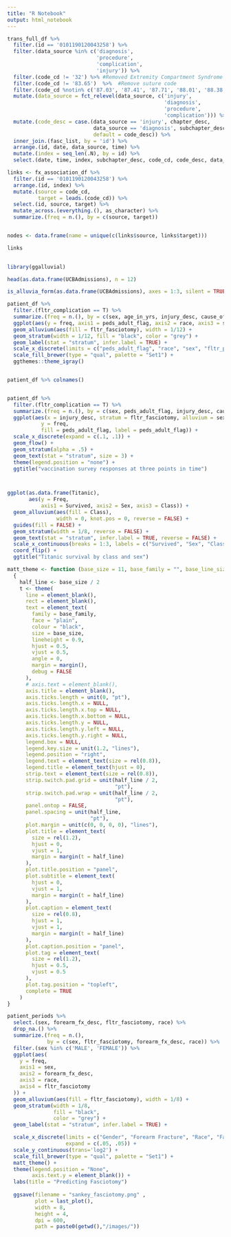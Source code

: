 ```yaml
---
title: "R Notebook"
output: html_notebook
---
```



```r
trans_full_df %>% 
  filter.(id == '0101190120043258') %>% 
  filter.(data_source %in% c('diagnosis',
                             'procedure',
                             'complication', 
                             'injury')) %>%
  filter.(code_cd != '32') %>% #Removed Extremity Compartment Syndrome Complication
  filter.(code_cd != '83.65')  %>%  #Remove suture code
  filter.(code_cd %notin% c('87.03', '87.41', '87.71', '88.01', '88.38'))  %>%  #Removal of CAT Scans
  mutate.(data_source = fct_relevel(data_source, c('injury', 
                                                   'diagnosis',
                                                   'procedure',
                                                   'complication'))) %>%
  mutate.(code_desc = case.(data_source == 'injury', chapter_desc, 
                            data_source == 'diagnosis', subchapter_desc, 
                            default = code_desc)) %>% 
  inner_join.(fasc_list, by = 'id') %>%
  arrange.(id, date, data_source, time) %>%
  mutate.(index = seq_len(.N), by = id) %>% 
  select.(date, time, index, subchapter_desc, code_cd, code_desc, data_source)

links <- fx_association_df %>% 
  filter.(id == '0101190120043258') %>% 
  arrange.(id, index) %>% 
  mutate.(source = code_cd, 
          target = leads.(code_cd)) %>% 
  select.(id, source, target) %>% 
  mutate_across.(everything.(), as_character) %>% 
  summarize.(freq = n.(), by = c(source, target))


nodes <- data.frame(name = unique(c(links$source, links$target)))

links  
  

```

```r

library(ggalluvial)

head(as.data.frame(UCBAdmissions), n = 12)

is_alluvia_form(as.data.frame(UCBAdmissions), axes = 1:3, silent = TRUE)

patient_df %>% 
  filter.(fltr_complication == T) %>% 
  summarize.(freq = n.(), by = c(sex, age_in_yrs, injury_desc, cause_of_injury_e_code, race, fltr_fasciotomy)) %>%  #, injury_desc, fltr_complication, fltr_diagnosis, fltr_procedure, fltr_fasciotomy)) %>% 
  ggplot(aes(y = freq, axis1 = peds_adult_flag, axis2 = race, axis3 = sex, axis4 = fltr_procedure)) +
  geom_alluvium(aes(fill = fltr_fasciotomy), width = 1/12) +
  geom_stratum(width = 1/12, fill = "black", color = "grey") +
  geom_label(stat = "stratum", infer.label = TRUE) +
  scale_x_discrete(limits = c("peds_adult_flag", "race", "sex", "fltr_procedure"), expand = c(.05, .05)) +
  scale_fill_brewer(type = "qual", palette = "Set1") +
  ggthemes::theme_igray()


patient_df %>% colnames()


patient_df %>% 
  filter.(fltr_complication == T) %>% 
  summarize.(freq = n.(), by = c(sex, peds_adult_flag, injury_desc, cause_of_injury_e_code, race, fltr_fasciotomy)) %>% 
  ggplot(aes(x = injury_desc, stratum = fltr_fasciotomy, alluvium = sex,
           y = freq,
           fill = peds_adult_flag, label = peds_adult_flag)) +
  scale_x_discrete(expand = c(.1, .1)) +
  geom_flow() +
  geom_stratum(alpha = .5) +
  geom_text(stat = "stratum", size = 3) +
  theme(legend.position = "none") +
  ggtitle("vaccination survey responses at three points in time")




```


```r
ggplot(as.data.frame(Titanic),
       aes(y = Freq,
           axis1 = Survived, axis2 = Sex, axis3 = Class)) +
  geom_alluvium(aes(fill = Class),
                width = 0, knot.pos = 0, reverse = FALSE) +
  guides(fill = FALSE) +
  geom_stratum(width = 1/8, reverse = FALSE) +
  geom_text(stat = "stratum", infer.label = TRUE, reverse = FALSE) +
  scale_x_continuous(breaks = 1:3, labels = c("Survived", "Sex", "Class")) +
  coord_flip() +
  ggtitle("Titanic survival by class and sex")
```


```r
matt_theme <- function (base_size = 11, base_family = "", base_line_size = base_size / 22, base_rect_size = base_size / 22)
  {
    half_line <- base_size / 2
    t <- theme(
      line = element_blank(),
      rect = element_blank(),
      text = element_text(
        family = base_family,
        face = "plain",
        colour = "black",
        size = base_size,
        lineheight = 0.9,
        hjust = 0.5,
        vjust = 0.5,
        angle = 0,
        margin = margin(),
        debug = FALSE
      ),
      # axis.text = element_blank(),
      axis.title = element_blank(),
      axis.ticks.length = unit(0, "pt"),
      axis.ticks.length.x = NULL,
      axis.ticks.length.x.top = NULL,
      axis.ticks.length.x.bottom = NULL,
      axis.ticks.length.y = NULL,
      axis.ticks.length.y.left = NULL,
      axis.ticks.length.y.right = NULL,
      legend.box = NULL,
      legend.key.size = unit(1.2, "lines"),
      legend.position = "right",
      legend.text = element_text(size = rel(0.8)),
      legend.title = element_text(hjust = 0),
      strip.text = element_text(size = rel(0.8)),
      strip.switch.pad.grid = unit(half_line / 2,
                                   "pt"),
      strip.switch.pad.wrap = unit(half_line / 2,
                                   "pt"),
      panel.ontop = FALSE,
      panel.spacing = unit(half_line,
                           "pt"),
      plot.margin = unit(c(0, 0, 0, 0), "lines"),
      plot.title = element_text(
        size = rel(1.2),
        hjust = 0,
        vjust = 1,
        margin = margin(t = half_line)
      ),
      plot.title.position = "panel",
      plot.subtitle = element_text(
        hjust = 0,
        vjust = 1,
        margin = margin(t = half_line)
      ),
      plot.caption = element_text(
        size = rel(0.8),
        hjust = 1,
        vjust = 1,
        margin = margin(t = half_line)
      ),
      plot.caption.position = "panel",
      plot.tag = element_text(
        size = rel(1.2),
        hjust = 0.5,
        vjust = 0.5
      ),
      plot.tag.position = "topleft",
      complete = TRUE
    )
}
```


```r
patient_periods %>%
  select.(sex, forearm_fx_desc, fltr_fasciotomy, race) %>%
  drop_na.() %>%
  summarize.(freq = n.(),
             by = c(sex, fltr_fasciotomy, forearm_fx_desc, race)) %>% 
  filter.(sex %in% c('MALE', 'FEMALE')) %>% 
  ggplot(aes(
    y = freq,
    axis1 = sex,
    axis2 = forearm_fx_desc,
    axis3 = race, 
    axis4 = fltr_fasciotomy
  )) +
  geom_alluvium(aes(fill = fltr_fasciotomy), width = 1/8) +
  geom_stratum(width = 1/8,
               fill = "black",
               color = "grey") +
  geom_label(stat = "stratum", infer.label = TRUE) +

  scale_x_discrete(limits = c("Gender", "Forearm Fracture", "Race", "Fasciotomy"),
                   expand = c(.05, .05)) +
  scale_y_continuous(trans='log2') +
  scale_fill_brewer(type = "qual", palette = "Set1") +
  matt_theme() +
  theme(legend.position = "None", 
        axis.text.y = element_blank()) +
  labs(title = "Predicting Fasciotomy")
  
  ggsave(filename = "sankey_fasciotomy.png" ,
         plot = last_plot(), 
         width = 8,
         height = 4,
         dpi = 600, 
         path = paste0(getwd(),"/images/"))
```


